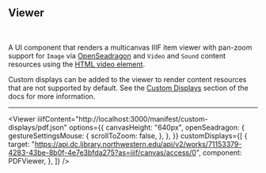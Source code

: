 
## Viewer

<br />
<CallToAction href="/docs/viewer" text="Docs" size="small" />

<CustomManifest />

A UI component that renders a multicanvas IIIF item viewer with pan-zoom support for `Image` via [OpenSeadragon](https://openseadragon.github.io/) and `Video` and `Sound` content resources using the [HTML video element](https://developer.mozilla.org/en-US/docs/Web/HTML/Element/video).

Custom displays can be added to the viewer to render content resources that are not supported by default. See the [Custom Displays](/docs/viewer#custom-displays) section of the docs for more information.

---

<Viewer
  iiifContent="http://localhost:3000/manifest/custom-displays/pdf.json"
  options={{
    canvasHeight: "640px",
    openSeadragon: {
      gestureSettingsMouse: {
        scrollToZoom: false,
      },
    },
  }}
  customDisplays={[
    {
      target:
        "https://api.dc.library.northwestern.edu/api/v2/works/71153379-4283-43be-8b0f-4e7e3bfda275?as=iiif/canvas/access/0",
      component: PDFViewer,
    },
  ]}
/>
